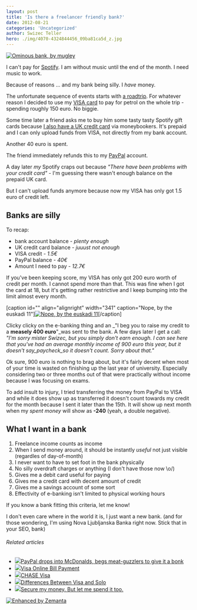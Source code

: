 ```yaml
---
layout: post
title: 'Is there a freelancer friendly bank?'
date: 2012-08-21
categories: 'Uncategorized'
author: Swizec Teller
hero: ./img/4070-4324844456_09ba81ca5d_z.jpg
---
```

[![Ominous bank, by mugley](./img/4070-4324844456_09ba81ca5d_z.jpg "Ominous bank, by mugley")](http://www.flickr.com/photos/mugley/4324844456/sizes/z/in/photostream/)



I can't pay for [Spotify](http://www.spotify.com/ "Spotify"). I am without music until the end of the month. I need music to work.



Because of reasons ... and my bank being silly. I _have_ money.



The unfortunate sequence of events starts with [a roadtrip](http://swizec.com/blog/a-roadtrip-first-leg/swizec/4906 "A roadtrip: First leg"). For whatever reason I decided to use my [VISA card](http://www.corporate.visa.com "Visa Inc.") to pay for petrol on the whole trip - spending roughly 150 euro. No biggie.



Some time later a friend asks me to buy him some tasty tasty Spotify gift cards because [I also have a UK credit card](http://swizec.com/blog/spending-money-online-is-crazy-hard/swizec/2479 "Spending money online is crazy hard!") via moneybookers. It's prepaid and I can only upload funds from VISA, not directly from my bank account.



Another 40 euro is spent.



The friend immediately refunds this to my [PayPal](http://paypal.com "PayPal") account.



A day later _my_ Spotify craps out because _"There have been problems with your credit card"_ - I'm guessing there wasn't enough balance on the prepaid UK card.



But I can't upload funds anymore because now my VISA has only got 1.5 euro of credit left.

## Banks are silly

To recap:

- bank account balance - _plenty enough_
- UK credit card balance - _juuust not enough_
- VISA credit - _1.5€_
- PayPal balance - _40€_
- Amount I need to pay - _12.7€_

If you've been keeping score, my VISA has only got 200 euro worth of credit per month. I cannot spend more than that. This was fine when I got the card at 18, but it's getting rather restrictive and I keep bumping into the limit almost every month.



\[caption id="" align="alignright" width="341" caption="Nope, by the euskadi 11"][![Nope, by the euskadi 11](./img/6143-5988317923_d2edd701e1_z.jpg "Nope, by the euskadi 11")](http://www.flickr.com/photos/andrianakis/5988317923/sizes/z/in/photostream/)\[/caption]



Clicky clicky on the e-banking thing and an _"I beg you to raise my credit to a **measely 400 euro**"_was sent to the bank. A few days later I get a call: _"I'm sorry mister Swizec, but you simply don't earn enough. I can see here that you've had an average monthly income of 900 euro this year, but it doesn't say_paycheck_so it doesn't count. Sorry about that."_



Ok sure, 900 euro is nothing to brag about, but it's fairly decent when most of your time is wasted on finishing up the last year of university. Especially considering two or three months out of that were practically without income because I was focusing on exams.



To add insult to injury, I tried transferring the money from PayPal to VISA and while it does show up as transferred it doesn't count towards my credit for the month because I sent it later than the 15th. It will show up next month when my _spent money_ will show as **-240** (yeah, a double negative).

## What I want in a bank

1. Freelance income counts as income
2. When I send money around, it should be instantly _useful_ not just visible (regardles of day-of-month)
3. I never want to have to set foot in the bank physically
4. No silly overdraft charges or anything (I don't have those now \\o/)
5. Gives me a debit card useful for paying
6. Gives me a credit card with decent amount of credit
7. Gives me a savings account of some sort
8. Effectivity of e-banking isn't limited to physical working hours

If you know a bank fitting this criteria, let me know!



I don't even care where in the world it is, I just want a new bank. (and for those wondering, I'm using Nova Ljubljanska Banka right now. Stick that in your SEO, bank)

###### Related articles

- [![](http://i.zemanta.com/107965717_80_80.jpg)](http://go.theregister.com/feed/www.theregister.co.uk/2012/08/21/mcdonalds_paypal/)[PayPal drops into McDonalds, begs meat-guzzlers to give it a bonk](http://go.theregister.com/feed/www.theregister.co.uk/2012/08/21/mcdonalds_paypal/)
- [![](http://i.zemanta.com/noimg_70_80_80.jpg)](http://www.answers.com/topic/corpus-answers-guides-visa-online-bill-payment)[Visa Online Bill Payment](http://www.answers.com/topic/corpus-answers-guides-visa-online-bill-payment)
- [![](http://i.zemanta.com/noimg_25_80_80.jpg)](http://www.cardhub.com/credit-cards/chase-visa/)[CHASE Visa](http://www.cardhub.com/credit-cards/chase-visa/)
- [![](http://i.zemanta.com/noimg_118_80_80.jpg)](http://www.differencebetween.net/business/finance-business-2/differences-between-visa-and-solo/)[Differences Between Visa and Solo](http://www.differencebetween.net/business/finance-business-2/differences-between-visa-and-solo/)
- [![](http://i.zemanta.com/107346247_80_80.jpg)](http://blog.julieng.me/post/29620353212/secure-my-money-but-let-me-spend-it-too)[Secure my money. But let me spend it too.](http://blog.julieng.me/post/29620353212/secure-my-money-but-let-me-spend-it-too)

[![Enhanced by Zemanta](http://img.zemanta.com/zemified_e.png?x-id=61ca5f5b-76e9-47eb-b480-50ad18b11c1b)](http://www.zemanta.com/?px "Enhanced by Zemanta")